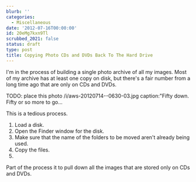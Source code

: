 ```yaml
---
blurb: ''
categories:
  - Miscellaneous
date: '2012-07-16T00:00:00'
id: 20eMg7kxn9Tl
scrubbed_2021: false
status: draft
type: post
title: Copying Photo CDs and DVDs Back To The Hard Drive
---
```



I'm in the process of building a single photo archive of all my images. Most of my archive has at least one copy on disk, but there's a fair number from a long time ago that are only on CDs and DVDs.

TODO: place this photo /i/aws-20120714--0630-03.jpg caption:"Fifty down. Fifty or so more to go...

This is a tedious process. 

1. Load a disk.
2. Open the Finder window for the disk.
3. Make sure that the name of the folders to be moved aren't already being used. 
4. Copy the files. 
5. 



Part of the process it to pull down all the images that are stored only on CDs and DVDs.

